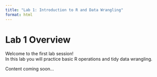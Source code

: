 ```yaml
---
title: "Lab 1: Introduction to R and Data Wrangling"
format: html
---
```


# Lab 1 Overview

Welcome to the first lab session!  
In this lab you will practice basic R operations and tidy data wrangling.

Content coming soon...